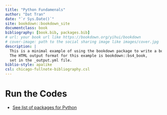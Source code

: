 ```yaml
--- 
title: "Python Fundamenals"
author: "Dat Tran"
date: "`r Sys.Date()`"
site: bookdown::bookdown_site
documentclass: book
bibliography: [book.bib, packages.bib]
# url: your book url like https://bookdown.org/yihui/bookdown
# cover-image: path to the social sharing image like images/cover.jpg
description: |
  This is a minimal example of using the bookdown package to write a book.
  The HTML output format for this example is bookdown::bs4_book,
  set in the _output.yml file.
biblio-style: apalike
csl: chicago-fullnote-bibliography.csl
---
```


# Run the Codes {.unnumbered}

<script type="text/javascript" src="//cdn.datacamp.com/dcl-react.js.gz"></script>

<div data-datacamp-exercise data-lang="python"></div>

- [See list of packages for Python](http://documents.datacamp.com/default_python_packages.txt)